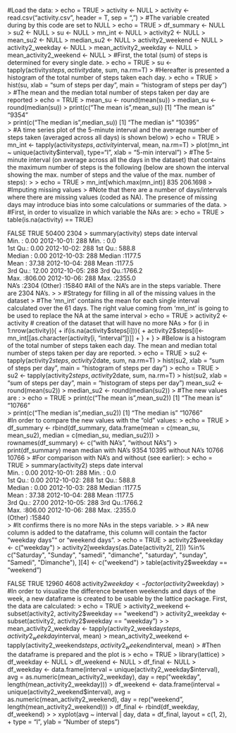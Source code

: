  #Load the data:
> echo = TRUE
> activity <- NULL
> activity <- read.csv("activity.csv", header = T, sep = ",")
> #The variable created during by this code are set to NULL
> echo = TRUE
> df_summary <- NULL
> su2 <- NULL
> su <- NULL
> mn_int <- NULL
> activity2 <- NULL
> mean_su2 <- NULL
> median_su2 <- NULL
> activity2_weekend <- NULL
> activity2_weekday <- NULL
> mean_activity2_weekday <- NULL
> mean_activity2_weekend <- NULL
> #First, the total (sum) of steps is determined for every single date.
> echo = TRUE
> su <- tapply(activity$steps, activity$date, sum, na.rm=T)
> #Hereafter is presented a histogram of the total number of steps taken each day.
> echo = TRUE
> hist(su, xlab = "sum of steps per day", main = "histogram of steps per day")
> #The mean and the median total number of steps taken per day are reported
> echo = TRUE
> mean_su <- round(mean(su))
> median_su <- round(median(su))
> print(c("The mean is",mean_su))
[1] "The mean is" "9354"       
> print(c("The median is",median_su))
[1] "The median is" "10395"        
> #A time series plot of the 5-minute interval and the average number of steps taken (averaged across all days) is shown below)
> echo = TRUE
> mn_int <- tapply(activity$steps, activity$interval, mean, na.rm=T)
> plot(mn_int ~ unique(activity$interval), type="l", xlab = "5-min interval")
> #The 5-minute interval (on average across all the days in the dataset) that contains the maximum number of steps is the following (below are shown the interval showing the max. number of steps and the value of the max. number of steps):
> 
> echo = TRUE
> mn_int[which.max(mn_int)]
     835 
206.1698 
> #Imputing missing values
> #Note that there are a number of days/intervals where there are missing values (coded as NA). The presence of missing days may introduce bias into some calculations or summaries of the data.
> #First, in order to visualize in which variable the NAs are:
> echo = TRUE
> table(is.na(activity) == TRUE)

FALSE  TRUE 
50400  2304 
> summary(activity)
     steps                date          interval     
 Min.   :  0.00   2012-10-01:  288   Min.   :   0.0  
 1st Qu.:  0.00   2012-10-02:  288   1st Qu.: 588.8  
 Median :  0.00   2012-10-03:  288   Median :1177.5  
 Mean   : 37.38   2012-10-04:  288   Mean   :1177.5  
 3rd Qu.: 12.00   2012-10-05:  288   3rd Qu.:1766.2  
 Max.   :806.00   2012-10-06:  288   Max.   :2355.0  
 NA's   :2304     (Other)   :15840
 #All of the NA's are in the steps variable. There are 2304 NA's.
> 
> #Strategy for filling in all of the missing values in the dataset
> #The 'mn_int' contains the mean for each single interval calculated over the 61 days. The right value coming from 'mn_int' is going to be used to replace the NA at the same interval
> echo = TRUE
> activity2 <- activity  # creation of the dataset that will have no more NAs
> for (i in 1:nrow(activity)){
+     if(is.na(activity$steps[i])){
+         activity2$steps[i]<- mn_int[[as.character(activity[i, "interval"])]]
+     }
+ }
> #Below is a histogram of the total number of steps taken each day. The mean and median total number of steps taken per day are reported.
> echo = TRUE
> su2 <- tapply(activity2$steps, activity2$date, sum, na.rm=T)
> hist(su2, xlab = "sum of steps per day", main = "histogram of steps per day")
> echo = TRUE
> su2 <- tapply(activity2$steps, activity2$date, sum, na.rm=T)
> hist(su2, xlab = "sum of steps per day", main = "histogram of steps per day")
 mean_su2 <- round(mean(su2))
> median_su2 <- round(median(su2))
> #The new values are :
> echo = TRUE
> print(c("The mean is",mean_su2))
[1] "The mean is" "10766"      
> print(c("The median is",median_su2))
[1] "The median is" "10766"   
#In order to compare the new values with the “old” values:
> echo = TRUE
> df_summary <- rbind(df_summary, data.frame(mean = c(mean_su, mean_su2), median = c(median_su, median_su2)))
> rownames(df_summary) <- c("with NA's", "without NA's")
> print(df_summary)
              mean median
with NA's     9354  10395
without NA's 10766  10766
> #For comparison with NA's and without (see earlier):
> echo = TRUE
> summary(activity2)
     steps                date          interval     
 Min.   :  0.00   2012-10-01:  288   Min.   :   0.0  
 1st Qu.:  0.00   2012-10-02:  288   1st Qu.: 588.8  
 Median :  0.00   2012-10-03:  288   Median :1177.5  
 Mean   : 37.38   2012-10-04:  288   Mean   :1177.5  
 3rd Qu.: 27.00   2012-10-05:  288   3rd Qu.:1766.2  
 Max.   :806.00   2012-10-06:  288   Max.   :2355.0  
                  (Other)   :15840                   
> #It confirms there is no more NAs in the steps variable.
> 
> #A new column is added to the dataframe, this column will contain the factor “weekday days”“ or "weekend days”.
> echo = TRUE
> activity2$weekday <- c("weekday")
> activity2[weekdays(as.Date(activity2[, 2])) %in% c("Saturday", "Sunday", "samedi", "dimanche", "saturday", "sunday", "Samedi", "Dimanche"), ][4] <- c("weekend")
> table(activity2$weekday == "weekend")

FALSE  TRUE 
12960  4608 
activity2$weekday <- factor(activity2$weekday)
> #In order to visualize the difference bewteen weekends and days of the week, a new dataframe is created to be usable by the lattice package. First, the data are calculated:
> echo = TRUE
> activity2_weekend <- subset(activity2, activity2$weekday == "weekend")
> activity2_weekday <- subset(activity2, activity2$weekday == "weekday")
> 
> mean_activity2_weekday <- tapply(activity2_weekday$steps, activity2_weekday$interval, mean)
> mean_activity2_weekend <- tapply(activity2_weekend$steps, activity2_weekend$interval, mean)
> #Then the dataframe is prepared and the plot is
> echo = TRUE
> library(lattice)
> df_weekday <- NULL
> df_weekend <- NULL
> df_final <- NULL
> df_weekday <- data.frame(interval = unique(activity2_weekday$interval), avg = as.numeric(mean_activity2_weekday), day = rep("weekday", length(mean_activity2_weekday)))
> df_weekend <- data.frame(interval = unique(activity2_weekend$interval), avg = as.numeric(mean_activity2_weekend), day = rep("weekend", length(mean_activity2_weekend)))
> df_final <- rbind(df_weekday, df_weekend)
> 
> xyplot(avg ~ interval | day, data = df_final, layout = c(1, 2), 
+        type = "l", ylab = "Number of steps")